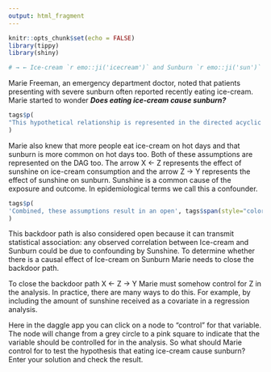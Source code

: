 ```yaml
---
output: html_fragment
---
```


```r
knitr::opts_chunk$set(echo = FALSE)
library(tippy)
library(shiny)

# → ← Ice-cream `r emo::ji('icecream')` and Sunburn `r emo::ji('sun')`

```

Marie Freeman, an emergency department doctor, noted that patients presenting with severe sunburn often reported recently eating ice-cream. Marie started to wonder _**Does eating ice-cream cause sunburn?**_

```r
tags$p(
"This hypothetical relationship is represented in the directed acyclic graph (DAG) by the", tags$span(style="color:#4FBAE4; font-weight:bold", tippy('directed path', tags$p(class='helpBox', "A directed path on a causal DAG is any path between the exposure and outcome where all of the arrows point towards the exposure. This is also referred to as a causal path"))), "from exposure X (Ice-cream) to outcome Y (Sunburn), X → Y."
)
```

Marie also knew that more people eat ice-cream on hot days and that sunburn is more common on hot days too. Both of these assumptions are represented on the DAG too. The arrow X ← Z represents the effect of sunshine on ice-cream consumption and the arrow Z → Y represents the effect of sunshine on sunburn. Sunshine is a common cause of the exposure and outcome. In epidemiological terms we call this a confounder.

```r
tags$p(
'Combined, these assumptions result in an open', tags$span(style="color:#4FBAE4; font-weight:bold", tippy('backdoor path', tags$p(class='helpBox', 'A backdoor path on a causal DAG is a path that connects the exposure and outcome where one or more arrows points backwards towards the exposure'))), 'between Ice-cream and Sunburn X ← Z →Y. Backdoor paths are easy to spot on a causal DAG because one or more arrows on the path point back towards the exposure.'
)
```
This backdoor path is also considered open because it can transmit statistical association: any observed correlation between Ice-cream and Sunburn could be due to confounding by Sunshine. To determine whether there is a causal effect of Ice-cream on Sunburn Marie needs to close the backdoor path. 

To close the backdoor path X ← Z → Y  Marie must somehow control for Z in the analysis. In practice, there are many ways to do this. For example, by including the amount of sunshine received as a covariate in a regression analysis. 

Here in the daggle app you can click on a node to "control" for that variable. The node will change from a grey circle to a pink square to indicate that the variable should be controlled for in the analysis. So what should Marie control for to test the hypothesis that eating ice-cream cause sunburn? Enter your solution and check the result.
